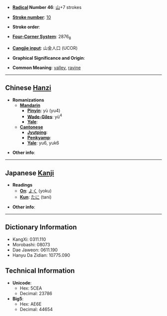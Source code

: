 * '''[[Wiktionary:Chinese radical index| Radical]] Number 46''': [[Wiktionary:Chinese radical index 山|山]]+7 strokes

* '''[[Wiktionary:Chinese total strokes index|Stroke number]]''': [[Wiktionary:Chinese total strokes index 10|10]]

* '''Stroke order''': 

* '''[[Wiktionary:Chinese four corner index|Four-Corner System]]''': 2876<sub>8</sub>

* '''[[Wiktionary:Chinese Cangjie index|Cangjie input]]''': 山金人口 (UCOR)

* '''Graphical Significance and Origin''': 

* '''Common Meaning''': [[valley]], [[ravine]]

----

== Chinese [[Hanzi]] ==

* '''Romanizations'''
** '''[[Mandarin]]'''
*** '''[[Pinyin]]''': yù (yu4)
*** '''[[Wade-Giles]]''': yü<sup>4</sup>
*** '''[[Yale]]''': 
** '''[[Cantonese]]'''
*** '''[[Jyutping]]''':
*** '''[[Penkyamp]]''': 
*** '''[[Yale]]''': yu6, yuk6

* '''Other info''': 

----

== Japanese [[Kanji]] ==

* '''Readings'''
** '''[[On]]''': [[よく]] (yoku)
** '''[[Kun]]''': [[たに]] (tani)

* '''Other info''':  

----

== Dictionary Information ==

* KangXi: 0311.110
* Morobashi: 08073
* Dae Jaweon: 0611.190
* Hanyu Da Zidian: 10775.090

== Technical Information ==

* '''Unicode''':
** Hex: 5CEA
** Decimal: 23786
* '''Big5''':
** Hex: AE6E
** Decimal: 44654
